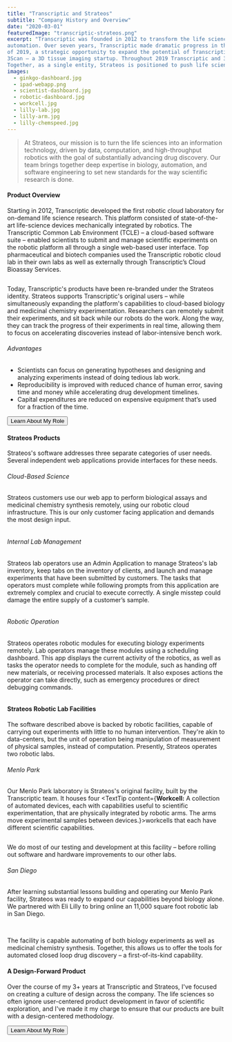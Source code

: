 ```yaml
---
title: "Transcriptic and Strateos"
subtitle: "Company History and Overview"
date: "2020-03-01"
featuredImage: "transcriptic-strateos.png"
excerpt: "Transcriptic was founded in 2012 to transform the life sciences from a field of manual labor into one of
automation. Over seven years, Transcriptic made dramatic progress in this regard. Then, in February
of 2019, a strategic opportunity to expand the potential of Transcriptic's technology presented itself: a merger with
3Scan – a 3D tissue imaging startup. Throughout 2019 Transcriptic and 3Scan combined and re-branded to Strateos.
Together, as a single entity, Strateos is positioned to push life science automation further than ever before."
images:
  - ginkgo-dashboard.jpg
  - ipad-webapp.png
  - scientist-dashboard.jpg
  - robotic-dashboard.jpg
  - workcell.jpg
  - lilly-lab.jpg
  - lilly-arm.jpg
  - lilly-chemspeed.jpg
---
```


> At Strateos, our mission is to turn the life sciences into an information technology, driven by data, computation, and
  high-throughput robotics with the goal of substantially advancing drug discovery. Our team brings together deep
  expertise in biology, automation, and software engineering to set new standards for the way scientific research is done.

#### Product Overview
Starting in 2012, Transcriptic developed the first robotic cloud laboratory for on-demand life science research. This
platform consisted of state-of-the-art life-science devices mechanically integrated by robotics. The Transcriptic Common Lab
Environment (TCLE) – a cloud-based software suite – enabled scientists to submit and manage scientific experiments on
the robotic platform all through a single web-based user interface. Top pharmaceutical and biotech companies used the
Transcriptic robotic cloud lab in their own labs as well as externally through Transcriptic’s Cloud Bioassay Services.

<Image name="ginkgo-dashboard" caption="A scientist at Ginkgo Bioworks uses the Transcriptic dashboard in one of their on-premise biology foundries." />

Today, Transcriptic's products have been re-branded under the Strateos identity. Strateos supports Transcriptic's
original users – while simultaneously expanding the platform's capabilities to cloud-based biology
and <TextTip content="The branch of chemistry concerned with the creation of new pharmaceuticals.">medicinal chemistry</TextTip> experimentation.
Researchers can remotely submit their experiments, and sit back while our robots do the work. Along the way, they can
track the progress of their experiments in real time, allowing them to focus on accelerating discoveries instead of
labor-intensive bench work.

###### Advantages
- Scientists can focus on generating hypotheses and designing and analyzing experiments instead of doing tedious lab
  work.
- Reproducibility is improved with reduced chance of human error, saving time and money while accelerating drug
  development timelines.
- Capital expenditures are reduced on expensive equipment that’s used for a fraction of the time.

<YouTube src="https://www.youtube.com/embed/wD_MSomDlVA" />

<div style={{ marginLeft: 'auto', marginRight: 'auto', marginBottom: '1rem', width: 'fit-content', marginTop: '2rem' }}>
  <Button to="/transcriptic/role" animateRight hasBorder iconRight="fal fa-long-arrow-right">Learn About My Role</Button>
</div>

#### Strateos Products
Strateos's software addresses three separate categories of user needs. Several independent web applications provide
interfaces for these needs.

###### Cloud-Based Science
Strateos customers use our web app to perform biological assays and medicinal chemistry synthesis remotely, using our
robotic cloud infrastructure. This is our only customer facing application and demands the most design input.

<div class="row" style={{ marginBottom: '1rem' }}>
  <div className="col-10 col-offset-1 mobile-col-12 mobile-col-offset-0">
    <Image name="ipad-webapp" caption="Screenshot of a qPCR dataset as seen on the Strateos web application." />
  </div>
</div>

###### Internal Lab Management
Strateos lab operators use an Admin Application to manage Strateos's lab inventory, keep tabs on the inventory of
clients, and launch and manage experiments that have been submitted by customers. The tasks that operators must complete
while following prompts from this application are extremely complex and crucial to execute correctly. A single misstep
could damage the entire supply of a customer’s sample.

<Image name="scientist-dashboard" caption="A Strateos Scientist launching a customer's experiment using the TCLE Dashboard." />

###### Robotic Operation
Strateos operates robotic modules for executing biology experiments remotely. Lab operators manage these modules using a
scheduling dashboard. This app displays the current activity of the robotics, as well as tasks the operator needs to
complete for the module, such as handing off new materials, or receiving processed materials. It also exposes actions
the operator can take directly, such as emergency procedures or direct debugging commands.

<Image name="robotic-dashboard" caption="The Operator workstation attached to a Strateos robotic workcell." />

#### Strateos Robotic Lab Facilities
The software described above is backed by robotic facilities, capable of carrying out experiments with little to no
human intervention. They're akin to data-centers, but the unit of operation being manipulation of measurement of
physical samples, instead of computation. Presently, Strateos operates two robotic labs.

###### Menlo Park
Our Menlo Park laboratory is Strateos's original facility, built by the Transcriptic team. It houses
four <TextTip content={<span><b>Workcell:</b> A collection of automated devices, each with capabilities useful to scientific experimentation, that are physically integrated by robotic arms. The arms move experimental samples between devices.</span>}>workcells</TextTip> that
each have different scientific capabilities.

<Image name="workcell" caption="One of the robotic workcells in operation in the Menlo Park robotic lab facility." />

We do most of our testing and development at this facility – before rolling out software and hardware improvements to
our other labs.

###### San Diego
After learning substantial lessons building and operating our Menlo Park facility, Strateos was ready to expand our
capabilities beyond biology alone. We partnered with Eli Lilly to bring online an 11,000 square foot robotic lab
in San Diego.

<MdxLayout fullWidth>
  <Gallery caption="The Strateos San Diego Cloud Lab houses 11,000 square feet of biological and chemical automation.">
    <Image name="lilly-lab" />
    <Image name="lilly-arm" />
    <Image name="lilly-chemspeed" />
  </Gallery>
</MdxLayout>

The facility is capable automating of both biology experiments as well as medicinal chemistry synthesis. Together, this
allows us to offer the tools for automated closed loop drug discovery – a first-of-its-kind capability.

#### A Design-Forward Product
Over the course of my 3+ years at Transcriptic and Strateos, I've focused on creating a culture of design across the
company. The life sciences so often ignore user-centered product development in favor of scientific exploration, and
I've made it my charge to ensure that our products are built with a design-centered methodology.

<div style={{ marginLeft: 'auto', marginRight: 'auto', marginBottom: '1rem', width: 'fit-content', marginTop: '2rem' }}>
  <Button to="/transcriptic/role" animateRight hasBorder iconRight="fal fa-long-arrow-right">Learn About My Role</Button>
</div>
